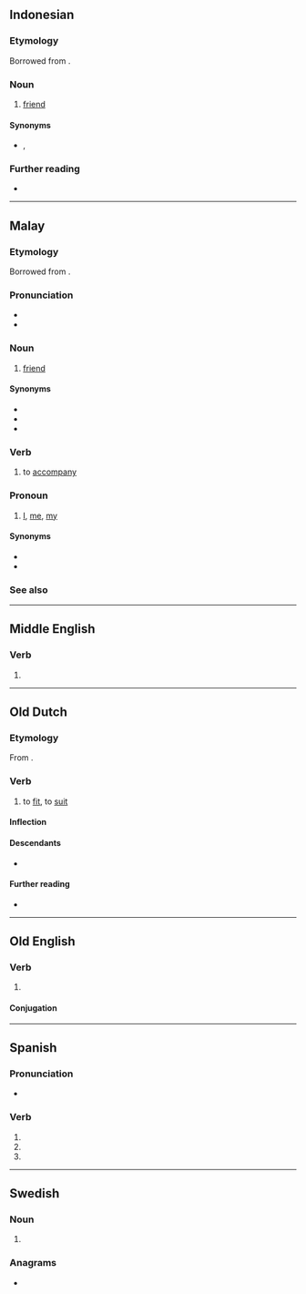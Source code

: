 {{also|témán}}
==Indonesian==

===Etymology===
Borrowed from {{bor|id|ta|தமன்||friend; relative}}.

===Noun===
{{id-noun}}

# [[friend]]
#: {{ux|id|Kemarin saya pergi ke rumah '''teman'''.|translation=I went to a friend's house yesterday.}}

====Synonyms====
* {{l|id|kawan}}, {{l|id|sobat}}

===Further reading===
* {{R:KBBI Daring}}

----

==Malay==

===Etymology===
Borrowed from {{bor|ms|ta|தமன்}}.

===Pronunciation===
* {{IPA|ms|/təman/}}
* {{rhymes|ms|əman|man|an}}

===Noun===
{{head|ms|noun}}

# [[friend]] {{qualifier|person whose company one enjoys}}

====Synonyms====
* {{l|ms|kawan}}
* {{l|ms|rakan}}
* {{l|ms|sahabat}}

===Verb===
{{head|ms|verb|used in the form|menemani}}

# to [[accompany]]

===Pronoun===
{{head|ms|pronoun}}

# [[I]], [[me]], [[my]]

====Synonyms====
* {{l|ms|aku}}
* {{l|ms|saya}}

===See also===
{{ms-personal pronouns}}

----

==Middle English==

===Verb===
{{head|enm|verb}}

# {{alt form|enm|temen|id=bear|t=to give birth, to support}}

----

==Old Dutch==

===Etymology===
From {{inh|odt|gem-pro|*temaną}}.

===Verb===
{{odt-verb}}

# to [[fit]], to [[suit]]

====Inflection====
{{rfinfl|odt|verb}}{{cln|odt|class 4 strong verbs}}

====Descendants====
* {{desc|dum|tēmen}}

====Further reading====
* {{R:ONW|2013}}

----

==Old English==

===Verb===
{{ang-verb|tēman}} {{tlb|ang|Anglian}}

# {{alternative form of|ang|tīeman}}

====Conjugation====
{{ang-conj|tēman<w1>}}

----

==Spanish==

===Pronunciation===
* {{es-IPA}}

===Verb===
{{head|es|verb form}}

# {{es-verb form of|ending=er|mood=imperative|pers=2|formal=yes|number=plural|temer}}
# {{es-verb form of|ending=er|mood=subjunctive|tense=present|pers=2|formal=yes|number=plural|temer}}
# {{es-verb form of|ending=er|mood=subjunctive|tense=present|pers=3|number=plural|temer}}

----

==Swedish==

===Noun===
{{head|sv|noun form}}

# {{sv-noun-form-indef-pl|tema}}

===Anagrams===
* {{anagrams|sv|a=aemnt|manet|maten|menat|metan}}